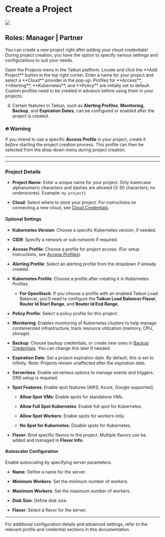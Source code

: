 # Create a Project

<Frame caption="Create a Project">
  <img src="https://mintlify.s3-us-west-1.amazonaws.com/taikuncloud/images/create.a.project.webp" />
</Frame>

## Roles: Manager | Partner

You can create a new project right after adding your cloud credentials! During project creation, you have the option to specify various settings and configurations to suit your needs.


<Accordion title="Steps to Create a New Project">
  <Steps>
    <Step title="Go to the Projects menu in Taikun">
      Open the Projects menu in the Taikun platform.
    </Step>
    <Step title="Click the Add Project button">
      Locate and click the **Add Project** button in the top right corner.
    </Step>
    <Step title="Specify Project Name and Cloud">
      Enter a name for your project and select a **Cloud** provider in the pop-up.
    </Step>
    <Step title="Optional: Configure Profiles">
      Profiles for **Access**, **Alerting**, **Kubernetes**, and **Policy** are initially set to default. Custom profiles need to be created in advance before using them in your projects.
    </Step>
  </Steps>
</Accordion>

  4. Certain features in Taikun, such as **Alerting Profiles**, **Monitoring**, **Backup**, and **Expiration Dates**, can be configured or enabled after the project is created.


### 🔥 Warning

If you intend to use a specific **Access Profile** in your project, create it *before* starting the project creation process. This profile can then be selected from the drop-down menu during project creation.

***

***

### Project Details

* **Project Name**: Enter a unique name for your project. Only lowercase alphanumeric characters and dashes are allowed (3-30 characters; no underscores). Example: `my-project1`

* **Cloud**: Select where to store your project. For instructions on connecting a new cloud, see [Cloud Credentials](#cloud-credentials).

#### Optional Settings

* **Kubernetes Version**: Choose a specific Kubernetes version, if needed.

* **CIDR**: Specify a network or sub-network if required.

* **Access Profile**: Choose a profile for project access. (For setup instructions, see [Access Profiles](#access-profiles)).

* **Alerting Profile**: Select an alerting profile from the dropdown if already created.

* **Kubernetes Profile**: Choose a profile after creating it in Kubernetes Profiles.

  * **For OpenStack**: If you choose a profile with an enabled Taikun Load Balancer, you’ll need to configure the **Taikun Load Balancer Flavor**, **Router Id Start Range**, and **Router Id End Range**.

* **Policy Profile**: Select a policy profile for this project.

* **Monitoring**: Enables monitoring of Kubernetes clusters to help manage containerized infrastructure, track resource utilization (memory, CPU, storage).

* **Backup**: Choose backup credentials, or create new ones in [Backup Credentials](#backup-credentials). You can change this later if needed.

* **Expiration Date**: Set a project expiration date. By default, this is set to infinity. Note: Projects remain unaffected after the expiration date.

* **Serverless**: Enable serverless options to manage events and triggers. DNS setup is required.

* **Spot Features**: Enable spot features (AWS, Azure, Google supported).

  * **Allow Spot VMs**: Enable spots for standalone VMs.

  * **Allow Full Spot Kubernetes**: Enable full spot for Kubernetes.

  * **Allow Spot Workers**: Enable spots for workers only.

  * **No Spot for Kubernetes**: Disable spots for Kubernetes.

* **Flavor**: Bind specific flavors to the project. Multiple flavors can be added and managed in **Flavor Info**.

#### Autoscaler Configuration

Enable autoscaling by specifying server parameters:

* **Name**: Define a name for the server.

* **Minimum Workers**: Set the minimum number of workers.

* **Maximum Workers**: Set the maximum number of workers.

* **Disk Size**: Define disk size.

* **Flavor**: Select a flavor for the server.

***

For additional configuration details and advanced settings, refer to the relevant profile and credential sections in this documentation.